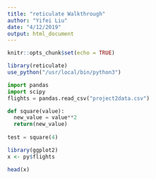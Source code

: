 ```yaml
---
title: "reticulate Walkthrough"
author: "Yifei Liu"
date: "4/12/2019"
output: html_document
---
```


```r
knitr::opts_chunk$set(echo = TRUE)
```

```r
library(reticulate)
use_python("/usr/local/bin/python3")
```

```python
import pandas
import scipy
flights = pandas.read_csv("project2data.csv")

def square(value):
  new_value = value**2
  return(new_value)
  
test = square(4)


```

```r
library(ggplot2)
x <- py$flights

head(x)

```
